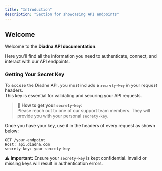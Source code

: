 ```yaml
---
title: "Introduction"
description: "Section for showcasing API endpoints"
---
```


## Welcome

Welcome to the **Diadna API documentation**.

Here you'll find all the information you need to authenticate, connect, and interact with our API endpoints.

### Getting Your Secret Key

To access the Diadna API, you must include a `secrety-key` in your request headers.  
This key is essential for validating and securing your API requests.

> 💬 **How to get your `secrety-key`**:  
> Please reach out to one of our support team members. They will provide you with your personal `secrety-key`.

Once you have your key, use it in the headers of every request as shown below:

```http
GET /your-endpoint
Host: api.diadna.com
secrety-key: your-secrety-key
```

⚠️ **Important:** Ensure your `secrety-key` is kept confidential. Invalid or missing keys will result in authentication errors.
